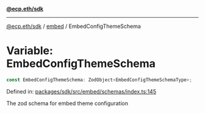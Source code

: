 [**@ecp.eth/sdk**](../../index.mdx)

***

[@ecp.eth/sdk](/sdk-reference/index.mdx) / [embed](/sdk-reference/embed/index.mdx) / EmbedConfigThemeSchema

# Variable: EmbedConfigThemeSchema

```ts
const EmbedConfigThemeSchema: ZodObject<EmbedConfigThemeSchemaType>;
```

Defined in: [packages/sdk/src/embed/schemas/index.ts:145](https://github.com/ecp-eth/comments-monorepo/blob/main/packages/sdk/src/embed/schemas/index.ts#L145)

The zod schema for embed theme configuration
